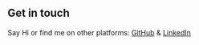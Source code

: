 ## Get in touch

Say Hi or find me on other platforms: [GitHub](https://github.com/Cubero2112) & [LinkedIn](https://www.linkedin.com/in/josue-cubero-25b2301a7/)